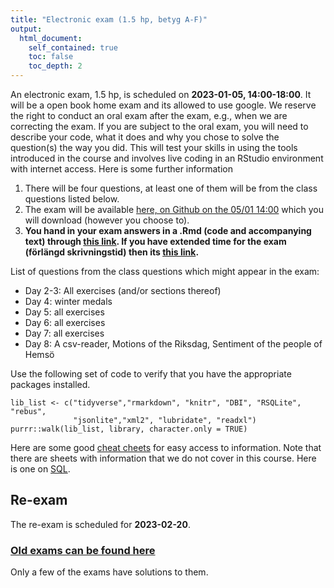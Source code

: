 ```yaml
---
title: "Electronic exam (1.5 hp, betyg A-F)"
output:
  html_document:
    self_contained: true
    toc: false
    toc_depth: 2
---
```


An electronic exam,  1.5 hp, is scheduled on  **2023-01-05, 14:00-18:00**. It will be a open book home exam and its allowed to use google. We reserve the right to conduct an oral exam after the exam, e.g., when we are correcting the exam. If you are subject to the oral exam, you will need to describe your code, what it does and why you chose to solve the question(s) the way you did. This will test your skills in using the tools introduced in the course and involves live coding in an RStudio environment with internet access. Here is some further information

1. There will be four questions, at least one of them will be from the class questions listed below.
2. The exam will be available [here, on Github on the 05/01 14:00](https://github.com/MT4007-HT22/) which you will download (however you choose to). 
3. **You hand in your exam answers in a .Rmd (code and accompanying text) through [this link](https://kurser.math.su.se/mod/assign/view.php?id=76579). If you have extended time for the exam (förlängd skrivningstid) then its [this link](https://kurser.math.su.se/mod/assign/view.php?id=76580).**

List of questions from the class questions which might appear in the exam:

* Day 2-3: All exercises (and/or sections thereof)
* Day 4: winter medals
* Day 5: all exercises
* Day 6: all exercises
* Day 7: all exercises
* Day 8: A csv-reader, Motions of the Riksdag, Sentiment of the people of Hemsö

Use the following set of code to verify that you have the appropriate packages installed.

```
lib_list <- c("tidyverse","rmarkdown", "knitr", "DBI", "RSQLite", "rebus", 
              "jsonlite","xml2", "lubridate", "readxl")
purrr::walk(lib_list, library, character.only = TRUE)
```

Here are some good [cheat cheets](https://www.rstudio.com/resources/cheatsheets/) for easy access to information. Note that there are sheets with information that we do not cover in this course. Here is one on [SQL](http://files.zeroturnaround.com/pdf/zt_sql_cheat_sheet.pdf).

## Re-exam

The re-exam is scheduled for **2023-02-20**.

### [Old exams can be found here](https://github.com/MT4007-HT22/old_exams)

Only a few of the exams have solutions to them.